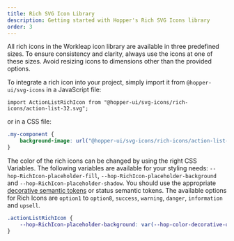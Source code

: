 ```yaml
---
title: Rich SVG Icon Library
description: Getting started with Hopper's Rich SVG Icons library
order: 3
---
```


All rich icons in the Workleap icon library are available in three predefined sizes. To ensure consistency and clarity, always use the icons at one of these sizes. Avoid resizing icons to dimensions other than the provided options.

To integrate a rich icon into your project, simply import it from `@hopper-ui/svg-icons` in a JavaScript file:

```tsx
import ActionListRichIcon from "@hopper-ui/svg-icons/rich-icons/action-list-32.svg";
```
or in a CSS file:
```css
.my-component {
    background-image: url("@hopper-ui/svg-icons/rich-icons/action-list-32.svg");
}
```

The color of the rich icons can be changed by using the right CSS Variables.
The following variables are available for your styling needs: `--hop-RichIcon-placeholder-fill`, `--hop-RichIcon-placeholder-background` and `--hop-RichIcon-placeholder-shadow`. You should use the appropriate [decorative semantic tokens](/tokens/semantic/color#decorative) or status semantic tokens. The available options for Rich Icons are `option1` to `option8`, `success`, `warning`, `danger`, `information` and `upsell`.

```css
.actionListRichIcon {
    --hop-RichIcon-placeholder-background: var(--hop-color-decorative-option1);
}
```

<Switcher
    type="svg"
    iconType="richIcon"
    headLine="You can preview rich icons in your preferred size. Simply click on an icon to instantly copy its name!"
/>
